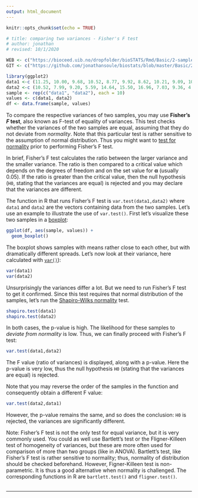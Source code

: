 ```yaml
---
output: html_document
---
```


```r
knitr::opts_chunk$set(echo = TRUE)

# title: comparing two variances - Fisher's F test
# author: jonathan
# revised: 10/1/2020 

WEB <- c("https://bioceed.uib.no/dropfolder/bioSTATS/Rmd/Basic/2-sample/comparing2variances.html")
GIT <- c("https://github.com/jonathansoule/biostats/blob/master/Basic/2-sample/comparing2variances.Rmd")

library(ggplot2)
data1 <-c (11.25, 10.00, 9.68, 10.52, 8.77, 9.92, 8.62, 10.21, 9.09, 10.36)
data2 <-c (10.52, 7.99, 9.20, 5.59, 14.64, 15.50, 16.96, 7.03, 9.36, 4.72)
sample <- rep(c("data1", "data2"), each = 10)
values <- c(data1, data2)       
df <- data.frame(sample, values)
```

To compare the respective variances of two samples, you may use **Fisher’s *F* test**, also known as F-test of equality of variances. This test checks whether the variances of the two samples are equal, assuming that they do not deviate from *normality*. Note that this particular test is rather sensitive to the assumption of normal distribution. Thus you might want to [test for normality](https://biostats.w.uib.no/test-for-normality-shapiro-wilks-test/){target="_blank"} prior to performing Fisher’s F test.

In brief, Fisher’s F test calculates the ratio between the larger variance and the smaller variance. The ratio is then compared to a critical value which depends on the degrees of freedom and on the set value for **α** (usually 0.05). If the ratio is greater than the critical value, then the null hypothesis (`H0`, stating that the variances are equal) is rejected and you may declare that the variances are different.

The function in R that runs Fisher’s F test is `var.test(data1,data2)` where `data1` and `data2` are the vectors containing data from the two samples. Let’s use an example to illustrate the use of `var.test()`. First let’s visualize these two samples in a [boxplot](https://biostats.w.uib.no/7-boxplot/){target="_blank"}:
```r
ggplot(df, aes(sample, values)) +
  geom_boxplot()
```

The boxplot shows samples with means rather close to each other, but with dramatically different spreads. Let’s now look at their variance, here calculated with  [`var()`](https://biostats.w.uib.no/4-variance/){target="_blank"}):
```r
var(data1)
var(data2)
```

Unsurprisingly the variances differ a lot. But we need to run Fisher’s F test to get it confirmed. Since this test requires that normal distribution of the samples, let’s run the [Shapiro-Wilks normality](http://biostats.w.uib.no/test-for-normality-shapiro-wilks-test/){target="_blank"} test.

```r
shapiro.test(data1)
shapiro.test(data2)
```

In both cases, the p-value is high. The likelihood for these samples to *deviate from normality* is low. Thus, we can finally proceed with Fisher’s F test:
```r
var.test(data1,data2)
```
The F value (ratio of variances) is displayed, along with a p-value. Here the p-value is very low, thus the null hypothesis `H0` (stating that the variances are equal) is rejected.

Note that you may reverse the order of the samples in the function and consequently obtain a different F value:
```r
var.test(data2,data1)
```
However, the p-value remains the same, and so does the conclusion: `H0` is rejected, the variances are significantly different.

Note: Fisher’s F test is not the only test for equal variance, but it is very commonly used. You could as well use Bartlett’s test or the Fligner-Killeen test of homogeneity of variances, but these are more often used for comparison of more than two groups (like in ANOVA). Bartlett’s test, like Fisher’s F test is rather sensitive to normality; thus, normality of distribution should be checked beforehand. However, Figner-Killeen test is non-parametric. It is thus a good alternative when normality is challenged. The corresponding functions in R are `bartlett.test()` and `fligner.test()`.
<br/><br/>

***
<!-- UNCOMMENT TO ACTIVATE
Get the Rmarkdown file corresponding to this page on [GitHub](`r GIT`){target="_blank"}.
-->
